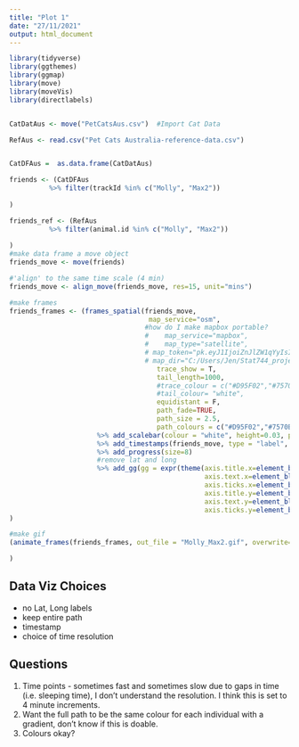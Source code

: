 ```yaml
---
title: "Plot 1"
date: "27/11/2021"
output: html_document
---
```


```r
library(tidyverse)
library(ggthemes)
library(ggmap)
library(move)
library(moveVis)
library(directlabels)


CatDatAus <- move("PetCatsAus.csv")  #Import Cat Data

RefAus <- read.csv("Pet Cats Australia-reference-data.csv")


CatDFAus =  as.data.frame(CatDatAus)   

friends <- (CatDFAus
          %>% filter(trackId %in% c("Molly", "Max2"))
          
)

friends_ref <- (RefAus
          %>% filter(animal.id %in% c("Molly", "Max2"))
          
)
#make data frame a move object
friends_move <- move(friends)

#'align' to the same time scale (4 min)
friends_move <- align_move(friends_move, res=15, unit="mins")

#make frames
friends_frames <- (frames_spatial(friends_move,
                                   map_service="osm",
                                  #how do I make mapbox portable?
                                  #    map_service="mapbox",
                                  #    map_type="satellite",
                                  # map_token="pk.eyJ1IjoiZnJlZW1qYyIsImEiOiJja3d0dXZrZXkxa2d4Mm9ueWJ0MWp2cmowIn0.wJ4PSir_36Bc0dbKU2JZ0g",
                                  # map_dir="C:/Users/Jen/Stat744_project/CatMovement/mapbox/",
                                     trace_show = T, 
                                     tail_length=1000,
                                     #trace_colour = c("#D95F02","#7570B3"), 
                                     #tail_colour= "white",
                                     equidistant = F,
                                     path_fade=TRUE,
                                     path_size = 2.5,
                                     path_colours = c("#D95F02","#7570B3"))
                      %>% add_scalebar(colour = "white", height=0.03, position="bottomright", label_margin=1)
                      %>% add_timestamps(friends_move, type = "label", size=5)
                      %>% add_progress(size=8)
                      #remove lat and long
                      %>% add_gg(gg = expr(theme(axis.title.x=element_blank(),
                                                 axis.text.x=element_blank(),
                                                 axis.ticks.x=element_blank(),
                                                 axis.title.y=element_blank(),
                                                 axis.text.y=element_blank(),
                                                 axis.ticks.y=element_blank())))
)

#make gif
(animate_frames(friends_frames, out_file = "Molly_Max2.gif", overwrite=T, end_pause=20) 

)


```



## Data Viz Choices

* no Lat, Long labels
* keep entire path
* timestamp
* choice of time resolution


## Questions

1. Time points - sometimes fast and sometimes slow due to gaps in time (i.e. sleeping time), I don't understand the resolution. I think this is set to 4 minute increments.
3. Want the full path to be the same colour for each individual with a gradient, don't know if this is doable.
4. Colours okay?


